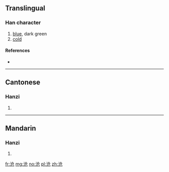 {{also|滄}}
==Translingual==

===Han character===
{{Han char|rn=85|rad=水|as=04|sn=7|four=|canj=水人尸山 (EOSU)}}

# [[blue]], dark green
# [[cold]]

====References====
* {{Han ref|kx=0612.121|hdz=31569.030|uh=6CA7|ud=27815}}

----

==Cantonese==

===Hanzi===
{{yue-hanzi|jyut=|y=chong1|tra=滄}}

# {{defn|lang=yue|sort=水04}}

----

==Mandarin==

===Hanzi===
{{cmn-hanzi|tra=滄|pin=[[cāng]] ([[cang1]])|wg=ts'ang<sup>1</sup>}}

# {{defn|lang=cmn|sort=水04}}

[[fr:沧]]
[[mg:沧]]
[[no:沧]]
[[pl:沧]]
[[zh:沧]]